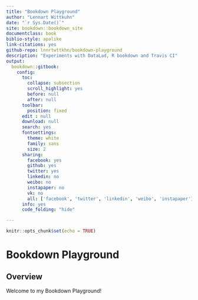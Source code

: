 ```yaml
--- 
title: "Bookdown Playground"
author: "Lennart Wittkuhn"
date: "`r Sys.Date()`"
site: bookdown::bookdown_site
documentclass: book
biblio-style: apalike
link-citations: yes
github-repo: lnnrtwttkhn/bookdown-playground
description: "Experiments with DataLad, R bookdown and Travis CI"
output:
  bookdown::gitbook:
    config:
      toc:
        collapse: subsection
        scroll_highlight: yes
        before: null
        after: null
      toolbar:
        position: fixed
      edit : null
      download: null
      search: yes
      fontsettings:
        theme: white
        family: sans
        size: 2
      sharing:
        facebook: yes
        github: yes
        twitter: yes
        linkedin: no
        weibo: no
        instapaper: no
        vk: no
        all: ['facebook', 'twitter', 'linkedin', 'weibo', 'instapaper']
      info: yes
      code_folding: "hide"

---
```

```r
knitr::opts_chunk$set(echo = TRUE)
```

# Bookdown Playground

## Overview

Welcome to my Bookdown Playground!
